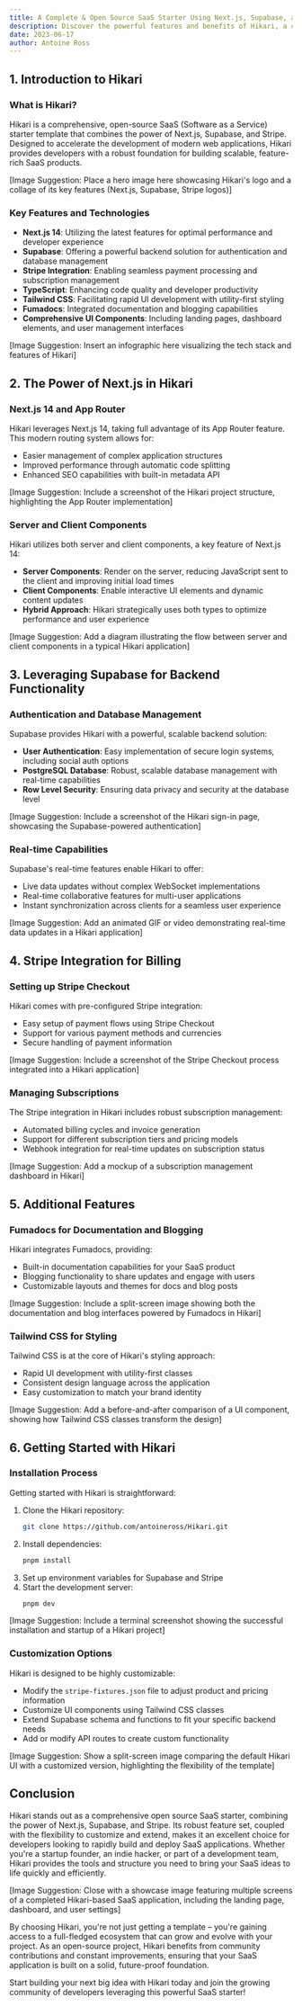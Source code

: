 ```yaml
---
title: A Complete & Open Source SaaS Starter Using Next.js, Supabase, and Stripe
description: Discover the powerful features and benefits of Hikari, a comprehensive Next.js SaaS starter.
date: 2023-06-17
author: Antoine Ross
---
```


## 1. Introduction to Hikari

### What is Hikari?

Hikari is a comprehensive, open-source SaaS (Software as a Service) starter template that combines the power of Next.js, Supabase, and Stripe. Designed to accelerate the development of modern web applications, Hikari provides developers with a robust foundation for building scalable, feature-rich SaaS products.

[Image Suggestion: Place a hero image here showcasing Hikari's logo and a collage of its key features (Next.js, Supabase, Stripe logos)]

### Key Features and Technologies

- **Next.js 14**: Utilizing the latest features for optimal performance and developer experience
- **Supabase**: Offering a powerful backend solution for authentication and database management
- **Stripe Integration**: Enabling seamless payment processing and subscription management
- **TypeScript**: Enhancing code quality and developer productivity
- **Tailwind CSS**: Facilitating rapid UI development with utility-first styling
- **Fumadocs**: Integrated documentation and blogging capabilities
- **Comprehensive UI Components**: Including landing pages, dashboard elements, and user management interfaces

[Image Suggestion: Insert an infographic here visualizing the tech stack and features of Hikari]

## 2. The Power of Next.js in Hikari

### Next.js 14 and App Router

Hikari leverages Next.js 14, taking full advantage of its App Router feature. This modern routing system allows for:

- Easier management of complex application structures
- Improved performance through automatic code splitting
- Enhanced SEO capabilities with built-in metadata API

[Image Suggestion: Include a screenshot of the Hikari project structure, highlighting the App Router implementation]

### Server and Client Components

Hikari utilizes both server and client components, a key feature of Next.js 14:

- **Server Components**: Render on the server, reducing JavaScript sent to the client and improving initial load times
- **Client Components**: Enable interactive UI elements and dynamic content updates
- **Hybrid Approach**: Hikari strategically uses both types to optimize performance and user experience

[Image Suggestion: Add a diagram illustrating the flow between server and client components in a typical Hikari application]

## 3. Leveraging Supabase for Backend Functionality

### Authentication and Database Management

Supabase provides Hikari with a powerful, scalable backend solution:

- **User Authentication**: Easy implementation of secure login systems, including social auth options
- **PostgreSQL Database**: Robust, scalable database management with real-time capabilities
- **Row Level Security**: Ensuring data privacy and security at the database level

[Image Suggestion: Include a screenshot of the Hikari sign-in page, showcasing the Supabase-powered authentication]

### Real-time Capabilities

Supabase's real-time features enable Hikari to offer:

- Live data updates without complex WebSocket implementations
- Real-time collaborative features for multi-user applications
- Instant synchronization across clients for a seamless user experience

[Image Suggestion: Add an animated GIF or video demonstrating real-time data updates in a Hikari application]

## 4. Stripe Integration for Billing

### Setting up Stripe Checkout

Hikari comes with pre-configured Stripe integration:

- Easy setup of payment flows using Stripe Checkout
- Support for various payment methods and currencies
- Secure handling of payment information

[Image Suggestion: Include a screenshot of the Stripe Checkout process integrated into a Hikari application]

### Managing Subscriptions

The Stripe integration in Hikari includes robust subscription management:

- Automated billing cycles and invoice generation
- Support for different subscription tiers and pricing models
- Webhook integration for real-time updates on subscription status

[Image Suggestion: Add a mockup of a subscription management dashboard in Hikari]

## 5. Additional Features

### Fumadocs for Documentation and Blogging

Hikari integrates Fumadocs, providing:

- Built-in documentation capabilities for your SaaS product
- Blogging functionality to share updates and engage with users
- Customizable layouts and themes for docs and blog posts

[Image Suggestion: Include a split-screen image showing both the documentation and blog interfaces powered by Fumadocs in Hikari]

### Tailwind CSS for Styling

Tailwind CSS is at the core of Hikari's styling approach:

- Rapid UI development with utility-first classes
- Consistent design language across the application
- Easy customization to match your brand identity

[Image Suggestion: Add a before-and-after comparison of a UI component, showing how Tailwind CSS classes transform the design]

## 6. Getting Started with Hikari

### Installation Process

Getting started with Hikari is straightforward:

1. Clone the Hikari repository:
   ```bash
   git clone https://github.com/antoineross/Hikari.git
   ```
2. Install dependencies:
   ```bash
   pnpm install
   ```
3. Set up environment variables for Supabase and Stripe
4. Start the development server:
   ```bash
   pnpm dev
   ```

[Image Suggestion: Include a terminal screenshot showing the successful installation and startup of a Hikari project]

### Customization Options

Hikari is designed to be highly customizable:

- Modify the `stripe-fixtures.json` file to adjust product and pricing information
- Customize UI components using Tailwind CSS classes
- Extend Supabase schema and functions to fit your specific backend needs
- Add or modify API routes to create custom functionality

[Image Suggestion: Show a split-screen image comparing the default Hikari UI with a customized version, highlighting the flexibility of the template]

## Conclusion

Hikari stands out as a comprehensive open source SaaS starter, combining the power of Next.js, Supabase, and Stripe. Its robust feature set, coupled with the flexibility to customize and extend, makes it an excellent choice for developers looking to rapidly build and deploy SaaS applications. Whether you're a startup founder, an indie hacker, or part of a development team, Hikari provides the tools and structure you need to bring your SaaS ideas to life quickly and efficiently.

[Image Suggestion: Close with a showcase image featuring multiple screens of a completed Hikari-based SaaS application, including the landing page, dashboard, and user settings]

By choosing Hikari, you're not just getting a template – you're gaining access to a full-fledged ecosystem that can grow and evolve with your project. As an open-source project, Hikari benefits from community contributions and constant improvements, ensuring that your SaaS application is built on a solid, future-proof foundation.

Start building your next big idea with Hikari today and join the growing community of developers leveraging this powerful SaaS starter!